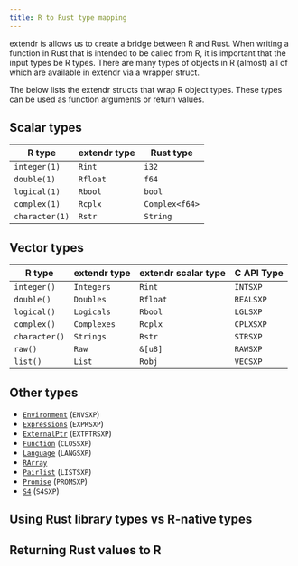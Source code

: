 ```yaml
---
title: R to Rust type mapping
---
```


extendr is allows us to create a bridge between R and Rust. When writing a function in Rust that is intended to be called from R, it is important that the input types be R types. There are many types of objects in R (almost) all of which are available in extendr via a wrapper struct. 

The below lists the extendr structs that wrap R object types. These types can be used as function arguments or return values. 

## Scalar types

| R type | extendr type | Rust type | 
| ------| -----------| ----------|
| `integer(1)` | `Rint` |  `i32` |
| `double(1)` | `Rfloat` |  `f64` | 
| `logical(1)` | `Rbool` | `bool` |
| `complex(1)` | `Rcplx` | `Complex<f64>` | 
| `character(1)` |  `Rstr` | `String` | 

## Vector types

| R type        | extendr type | extendr scalar type | C API Type |
|-------------|------------|-------------------|----------|
| `integer()`   | `Integers`   |  `Rint`  | `INTSXP`  | 
| `double()`    | `Doubles`    | `Rfloat` | `REALSXP` |
| `logical()`   | `Logicals`   | `Rbool`  | `LGLSXP`  |
| `complex()`   | `Complexes`  | `Rcplx`  | `CPLXSXP` |
| `character()` | `Strings`    |  `Rstr`  | `STRSXP`  |
| `raw()`       | `Raw`        |  `&[u8]` | `RAWSXP`  |
| `list()`      | `List`       | `Robj`   | `VECSXP`  |


## Other types 


- [`Environment`](https://extendr.github.io/extendr/extendr_api/wrapper/environment/struct.Environment.html) (`ENVSXP`)
- [`Expressions`](https://extendr.github.io/extendr/extendr_api/wrapper/expr/struct.Expressions.html) (`EXPRSXP`)
- [`ExternalPtr`](https://extendr.github.io/extendr/extendr_api/wrapper/externalptr/struct.ExternalPtr.html) (`EXTPTRSXP`)
- [`Function`](https://extendr.github.io/extendr/extendr_api/wrapper/function/struct.Function.html) (`CLOSSXP`)
- [`Language`](https://extendr.github.io/extendr/extendr_api/wrapper/lang/struct.Language.html) (`LANGSXP`)
- [`RArray`](https://extendr.github.io/extendr/extendr_api/wrapper/matrix/struct.RArray.html)
- [`Pairlist`](https://extendr.github.io/extendr/extendr_api/wrapper/pairlist/struct.Pairlist.html) (`LISTSXP`)
- [`Promise`](https://extendr.github.io/extendr/extendr_api/wrapper/promise/struct.Promise.html) (`PROMSXP`)
- [`S4`](https://extendr.github.io/extendr/extendr_api/wrapper/s4/struct.S4.html) (`S4SXP`)

## Using Rust library types vs R-native types

## Returning Rust values to R